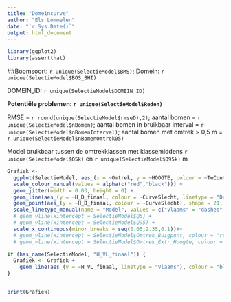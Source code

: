 ```yaml
---
title: "Domeincurve"
author: "Els Lommelen"
date: "`r Sys.Date()`"
output: html_document
---
```


```r
library(ggplot2)
library(assertthat)
```

##Boomsoort: `r unique(SelectieModel$BMS)`; Domein: `r unique(SelectieModel$BOS_BHI)`

DOMEIN_ID: `r unique(SelectieModel$DOMEIN_ID)`

__Potentiële problemen: `r unique(SelectieModel$Reden)`__

RMSE = `r round(unique(SelectieModel$rmseD),2)`; aantal bomen = `r unique(SelectieModel$nBomen)`;
aantal bomen in bruikbaar interval = `r unique(SelectieModel$nBomenInterval)`;
aantal bomen met omtrek > 0,5 m = `r unique(SelectieModel$nBomenOmtrek05)`

Model bruikbaar tussen de omtrekklassen met klassemiddens 
`r unique(SelectieModel$Q5k)` en 
`r unique(SelectieModel$Q95k)` m

```r


Grafiek <- 
  ggplot(SelectieModel, aes_(x = ~Omtrek, y = ~HOOGTE, colour = ~TeControlerenAfwijking)) +
  scale_colour_manual(values = alpha(c("red","black"))) +
  geom_jitter(width = 0.03, height = 0) +
  geom_line(aes_(y = ~H_D_finaal, colour = ~CurveSlecht, linetype = "Domein"), size = 1) +
  geom_point(aes_(y = ~H_D_finaal, colour = ~CurveSlecht), shape = 21, fill = "white", size = 2, stroke = 1) +
  scale_linetype_manual(name = "Model", values = c("Vlaams" = "dashed", "Domein" = "solid")) +
  # geom_vline(xintercept = SelectieModel$Q5) + 
  # geom_vline(xintercept = SelectieModel$Q95) +
  scale_x_continuous(minor_breaks = seq(0.05,2.35,0.1))#+
  # geom_vline(xintercept = SelectieModel$Omtrek_Buigpunt, colour = "red") +
  # geom_vline(xintercept = SelectieModel$Omtrek_Extr_Hoogte, colour = "red")

if (has_name(SelectieModel, "H_VL_finaal")) {
  Grafiek <- Grafiek +
    geom_line(aes_(y = ~H_VL_finaal, linetype = "Vlaams"), colour = "black", size = 1)
}


print(Grafiek)
  

```

